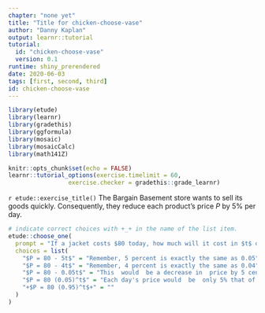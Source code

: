 ```yaml
---
chapter: "none yet"
title: "Title for chicken-choose-vase"
author: "Danny Kaplan"
output: learnr::tutorial
tutorial:
  id: "chicken-choose-vase"
  version: 0.1
runtime: shiny_prerendered
date: 2020-06-03 
tags: [first, second, third]
id: chicken-choose-vase
---
```


```r
library(etude)
library(learnr)
library(gradethis)
library(ggformula)
library(mosaic)
library(mosaicCalc)
library(math141Z)

knitr::opts_chunk$set(echo = FALSE)
learnr::tutorial_options(exercise.timelimit = 60, 
                 exercise.checker = gradethis::grade_learnr)
```


`r etude::exercise_title()` The Bargain Basement store wants to sell its goods quickly.  Consequently, they reduce each product's price $P$ by 5% per day. 

```r
# indicate correct choices with +_+ in the name of the list item.
etude::choose_one(
  prompt = "If a jacket costs $80 today, how much will it cost in $t$ days?",
  choices = list(
    "$P = 80 - 5t$" = "Remember, 5 percent is exactly the same as 0.05",
    "$P = 80 - 4t$" = "Remember, 4 percent is exactly the same as 0.04",
    "$P = 80 - 0.05t$" = "This  would  be a decrease in  price by 5 cents every day.",
    "$P = 80 (0.05)^t$" = "Each day's price would  be  only 5% that of the previous day's price.",
    "+$P = 80 (0.95)^t$+" = ""
  )
)
```





